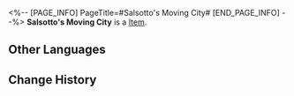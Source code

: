 <%-- [PAGE_INFO]
PageTitle=#Salsotto's Moving City#
[END_PAGE_INFO] --%>
{{Item Infobox
|id          = 53065
|image       = Item Salsotto's Moving City.png
|type        = 
|invCategory = Relics
|rarity      = 4
|effect      = 
|description = Enclosed within the plane is one of Salsotto's last remaining moving cities &mdash; Tumbleweed. This city never stopped and barely escaped from a fate of being swallowed up either by the dark night or the midnight sun.
|source1     = [[Simulated Universe]]: World 6 - Immersion Device Redemption
}}
'''Salsotto's Moving City''' is a [[Item]].

==Other Languages==
{{Other Languages
|en   = Salsotto's Moving City
|zhs  = 萨尔索图的移动城市
|zht  = 薩爾索圖的移動城市
|ja   = サルソットの移動都市
|ko   = 살소토의 움직이는 도시
|es   = Ciudad móvil de Salsotto
|fr   = Ville mouvante de Salsotto
|ru   = Движущийся город Салсотто
|th   = Salsotto's Moving City
|vi   = Thành Phố Chuyển Động Salsotto
|de   = Die fliegende Stadt von Salsotto
|id   = Salsotto's Moving City
|pt   = Cidade Móvel de Salsotto
}}

==Change History==
{{Change History|1.0}}